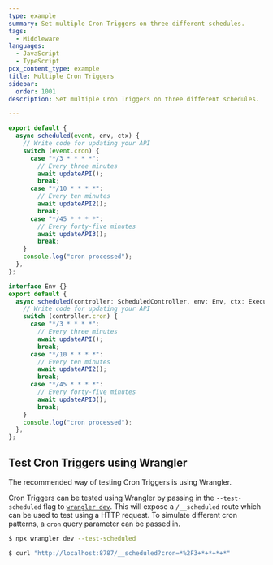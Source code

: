 ```yaml
---
type: example
summary: Set multiple Cron Triggers on three different schedules.
tags:
  - Middleware
languages:
  - JavaScript
  - TypeScript
pcx_content_type: example
title: Multiple Cron Triggers
sidebar:
  order: 1001
description: Set multiple Cron Triggers on three different schedules.

---
```



<Tabs> <TabItem label="js">

```js
export default {
  async scheduled(event, env, ctx) {
    // Write code for updating your API
    switch (event.cron) {
      case "*/3 * * * *":
        // Every three minutes
        await updateAPI();
        break;
      case "*/10 * * * *":
        // Every ten minutes
        await updateAPI2();
        break;
      case "*/45 * * * *":
        // Every forty-five minutes
        await updateAPI3();
        break;
    }
    console.log("cron processed");
  },
};
```

</TabItem> <TabItem label="ts">

```ts
interface Env {}
export default {
  async scheduled(controller: ScheduledController, env: Env, ctx: ExecutionContext) {
    // Write code for updating your API
    switch (controller.cron) {
      case "*/3 * * * *":
        // Every three minutes
        await updateAPI();
        break;
      case "*/10 * * * *":
        // Every ten minutes
        await updateAPI2();
        break;
      case "*/45 * * * *":
        // Every forty-five minutes
        await updateAPI3();
        break;
    }
    console.log("cron processed");
  },
};
```

</TabItem> </Tabs>

## Test Cron Triggers using Wrangler

The recommended way of testing Cron Triggers is using Wrangler.

Cron Triggers can be tested using Wrangler by passing in the `--test-scheduled` flag to [`wrangler dev`](/workers/wrangler/commands/#dev). This will expose a `/__scheduled` route which can be used to test using a HTTP request. To simulate different cron patterns, a `cron` query parameter can be passed in.

```sh
$ npx wrangler dev --test-scheduled

$ curl "http://localhost:8787/__scheduled?cron=*%2F3+*+*+*+*"
```
